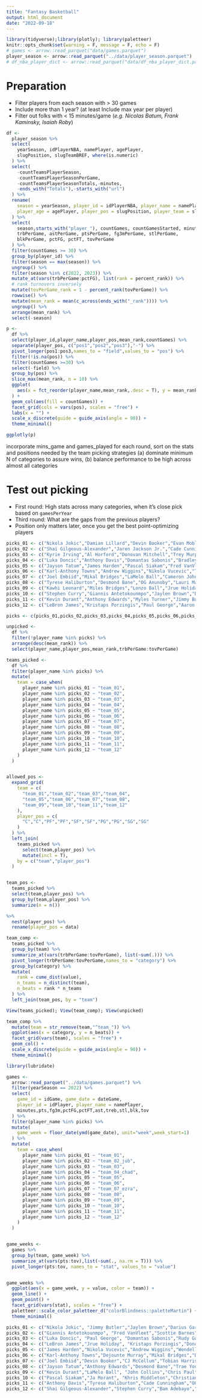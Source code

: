 ```yaml
---
title: "Fantasy Basketball"
output: html_document
date: "2022-09-18"
---
```


```r
library(tidyverse);library(plotly); library(paletteer)
knitr::opts_chunk$set(warning = F, message = F, echo = F)
# games <- arrow::read_parquet("data/games.parquet")
player_season <- arrow::read_parquet("../data/player_season.parquet")
# df_nba_player_dict <- arrow::read_parquet("data/df_nba_player_dict.parquet")
```

# Preparation 

- Filter players from each season with > 30 games
- Include more than 1 year? (at least Include max year per player)
- Filter out folks with < 15 minutes/game (*e.g. Nicolas Batum, Frank Kaminsky, Isaiah Roby*)

```r

df <-
  player_season %>%
  select(
    yearSeason, idPlayerNBA, namePlayer, agePlayer, 
    slugPosition, slugTeamBREF, where(is.numeric)
  ) %>%
  select(
    -countTeamsPlayerSeason,
    -countTeamsPlayerSeasonPerGame,
    -countTeamsPlayerSeasonTotals,-minutes,
    -ends_with("Totals"),-starts_with("url")
  ) %>%
  rename(
    season = yearSeason, player_id = idPlayerNBA, player_name = namePlayer,
    player_age = agePlayer, player_pos = slugPosition, player_team = slugTeamBREF
  ) %>%
  select(
    season,starts_with("player_"), countGames, countGamesStarted, minutesPerGame,
    trbPerGame, astPerGame, ptsPerGame, fg3mPerGame, stlPerGame, 
    blkPerGame, pctFG, pctFT, tovPerGame
  ) %>%
  filter(countGames >= 30) %>%
  group_by(player_id) %>%
  filter(season == max(season)) %>%
  ungroup() %>%
  filter(season %in% c(2022, 2023)) %>%
  mutate_at(vars(trbPerGame:pctFG), list(rank = percent_rank)) %>%
  # rank turnovers inversely
  mutate(tovPerGame_rank = 1 - percent_rank(tovPerGame)) %>%
  rowwise() %>%
  mutate(mean_rank = mean(c_across(ends_with("_rank")))) %>%
  ungroup() %>%
  arrange(mean_rank) %>%
  select(-season) 

```

```r

p <-
  df %>%
  select(player_id,player_name,player_pos,mean_rank,countGames) %>%
  separate(player_pos, c("pos1","pos2","pos3"),"-") %>%
  pivot_longer(pos1:pos3,names_to = "field",values_to = "pos") %>%
  filter(!is.na(pos)) %>%
  filter(countGames >=30) %>%
  select(-field) %>%
  group_by(pos) %>%
  slice_max(mean_rank, n = 10) %>%
  ggplot(
    aes(x = fct_reorder(player_name,mean_rank,.desc = T), y = mean_rank)
  ) +
  geom_col(aes(fill = countGames)) +
  facet_grid(cols = vars(pos), scales = "free") +
  labs(x = "") +
  scale_x_discrete(guide = guide_axis(angle = 90)) +
  theme_minimal()

ggplotly(p)

```

incorporate mins_game and games_played
for each round, sort on the stats and positions needed by the team picking
strategies (a) dominate minimum N of categories to assure wins, (b) balance performance to be high across almost all categories

# Test out picking

- First round: High stats across many categories, when it's close pick based on `gamesPerYear`
- Third round: What are the gaps from the previous players?
- Position only matters later, once you get the best point-optimizing players

```r

picks_01 <- c("Nikola Jokic","Damian Lillard","Devin Booker","Evan Mobley","De'Aaron Fox","Bruce Brown","Kyle Kuzma","Tyrese Maxey","John Collins","","","")
picks_02 <- c("Shai Gilgeous-Alexander","Jaren Jackson Jr.","Cade Cunningham","Victor Wembanyama","Jaden McDaniels","DeMar DeRozan","Scoot Henderson","Ben Simmons","Rudy Gobert","","","")
picks_03 <- c("Kyrie Irving","Al Horford","Donovan Mitchell","Trey Murphy III","Jerami Grant","Brook Lopez","Kelly Olynyk","D'Angelo Russell","Christian Wood","","","")
picks_04 <- c("Luka Doncic","Anthony Davis","Domantas Sabonis","Bradley Beal","Buddy Hield","Derrick White","Michael Porter Jr.","Herbert Jones","Terry Rozier","","","")
picks_05 <- c("Jayson Tatum","James Harden","Pascal Siakam","Fred VanVleet","Bam Adebayo","Draymond Green","Zach LaVine","Tyler Herro","Wendell Carter Jr.","","","")
picks_06 <- c("Karl-Anthony Towns","Andrew Wiggins","Nikola Vucevic","Tobias Harris","P.J. Washington","Nic Claxton","Jusuf Nurkic","Josh Hart","Larry Nance Jr.","","","")
picks_07 <- c("Joel Embiid","Mikal Bridges","LaMelo Ball","Cameron Johnson","Scottie Barnes","Julius Randle","Jalen Brunson","Jarrett Allen","Russell Westbrook","","","")
picks_08 <- c("Tyrese Haliburton","Desmond Bane","OG Anunoby","Lauri Markkanen","Alperen Sengun","Devin Vassell","Darius Garland","Deandre Ayton","Klay Thompson","","","")
picks_09 <- c("Kawhi Leonard","Miles Bridges","Lonzo Ball","Jrue Holiday","Jalen Williams","Otto Porter Jr.","Kevin Porter Jr.","Kevin Huerter","Kevon Looney","","","")
picks_10 <- c("Stephen Curry","Giannis Antetokounmpo","Jaylen Brown","Dejounte Murray","Josh Giddey","Brandon Ingram","Trae Young","Paolo Banchero","","","","")
picks_11 <- c("Kevin Durant","Anthony Edwards","Myles Turner","Jimmy Butler","Keegan Murray","Ja Morant","Jamal Murray","Franz Wagner","","","","")
picks_12 <- c("LeBron James","Kristaps Porzingis","Paul George","Aaron Gordon","CJ McCollum","Kyle Anderson","Chris Paul","Jakob Poeltl","","","","")

picks <- c(picks_01,picks_02,picks_03,picks_04,picks_05,picks_06,picks_07,picks_08,picks_09,picks_10,picks_11,picks_12)

unpicked <- 
  df %>% 
  filter(!player_name %in% picks) %>% 
  arrange(desc(mean_rank)) %>%
  select(player_name,player_pos,mean_rank,trbPerGame:tovPerGame)

teams_picked <-
  df %>%
  filter(player_name %in% picks) %>%
  mutate(
    team = case_when(
      player_name %in% picks_01 ~ "team_01",
      player_name %in% picks_02 ~ "team_02",
      player_name %in% picks_03 ~ "team_03",
      player_name %in% picks_04 ~ "team_04",
      player_name %in% picks_05 ~ "team_05",
      player_name %in% picks_06 ~ "team_06",
      player_name %in% picks_07 ~ "team_07",
      player_name %in% picks_08 ~ "team_08",
      player_name %in% picks_09 ~ "team_09",
      player_name %in% picks_10 ~ "team_10",
      player_name %in% picks_11 ~ "team_11",
      player_name %in% picks_12 ~ "team_12"
    )
  )


allowed_pos <- 
  expand_grid(
    team = c(
      "team_01","team_02","team_03","team_04",
      "team_05","team_06","team_07","team_08",
      "team_09","team_10","team_11","team_12"
    ),
    player_pos = c(
      "C","C","PF","PF","SF","SF","PG","PG","SG","SG"
    )
  ) %>%
  left_join(
    teams_picked %>% 
      select(team,player_pos) %>%
      mutate(incl = T),
    by = c("team","player_pos")
  )


team_pos <-
  teams_picked %>%
  select(team,player_pos) %>%
  group_by(team,player_pos) %>%
  summarize(n = n())

%>%
  nest(player_pos) %>%
  rename(player_pos = data)

team_comp <-
  teams_picked %>%
  group_by(team) %>%
  summarize_at(vars(trbPerGame:tovPerGame), list(~sum(.))) %>%
  pivot_longer(trbPerGame:tovPerGame,names_to = "category") %>% 
  group_by(category) %>%
  mutate(
    rank = cume_dist(value),
    n_teams = n_distinct(team),
    n_beats = rank * n_teams
  ) %>%
  left_join(team_pos, by = "team")

View(teams_picked); View(team_comp); View(unpicked)

team_comp %>%
  mutate(team = str_remove(team,"^team_")) %>%
  ggplot(aes(x = category, y = n_beats)) +
  facet_grid(vars(team), scales = "free") +
  geom_col() +
  scale_x_discrete(guide = guide_axis(angle = 90)) +
  theme_minimal()

```


```r
library(lubridate)

games <-
  arrow::read_parquet("../data/games.parquet") %>%
  filter(yearSeason == 2022) %>%
  select(
    game_id = idGame, game_date = dateGame,  
    player_id = idPlayer, player_name = namePlayer, 
    minutes,pts,fg3m,pctFG,pctFT,ast,treb,stl,blk,tov
  ) %>%
  filter(player_name %in% picks) %>%
  mutate(
    game_week = floor_date(ymd(game_date), unit="week",week_start=1)
  ) %>%
  mutate(
    team = case_when(
      player_name %in% picks_01 ~ "team_01",
      player_name %in% picks_02 ~ "team_02_jub",
      player_name %in% picks_03 ~ "team_03",
      player_name %in% picks_04 ~ "team_04_chad",
      player_name %in% picks_05 ~ "team_05",
      player_name %in% picks_06 ~ "team_06",
      player_name %in% picks_07 ~ "team_07_ezra",
      player_name %in% picks_08 ~ "team_08",
      player_name %in% picks_09 ~ "team_09",
      player_name %in% picks_10 ~ "team_10",
      player_name %in% picks_11 ~ "team_11",
      player_name %in% picks_12 ~ "team_12"
    )
  )


game_weeks <-
  games %>%
  group_by(team, game_week) %>%
  summarize_at(vars(pts:tov),list(~sum(., na.rm = T))) %>%
  pivot_longer(pts:tov, names_to = "stat", values_to = "value")


game_weeks %>%
  ggplot(aes(x = game_week, y = value, color = team)) +
  geom_line() +
  geom_point() +
  facet_grid(vars(stat), scales = "free") +
  paletteer::scale_color_paletteer_d("colorBlindness::paletteMartin") +
  theme_minimal()
```


```r
picks_01 <- c("Nikola Jokic", "Jimmy Butler","Jaylen Brown","Darius Garland","Myles Turner", "D'Angelo Russell","Steven Adams","","","","","")
picks_02 <- c("Giannis Antetokounmpo", "Fred VanVleet","Scottie Barnes","Zach LaVine", "Evan Mobley", "Michael Porter Jr.","Russell Westbrook","","","","","")
picks_03 <- c("Luka Doncic", "Paul George", "Domantas Sabonis","Rudy Gobert","Terry Rozier","Al Horford","John Wall","","","","","")
picks_04 <- c("LeBron James","Jrue Holiday", "Kristaps Porzingis","Donovan Mitchell","Jonas Valanciunas", "De'Aaron Fox","Jusuf Nurkic","","","","","")
picks_05 <- c("James Harden","Nikola Vucevic","Andrew Wiggins","Wendell Carter Jr.", "DeMar DeRozan", "Jamal Murray","Mitchell Robinson","","","","","")
picks_06 <- c("Karl-Anthony Towns","Dejounte Murray","Mikal Bridges","Damian Lillard", "Jarrett Allen","Clint Capela","Kyle Lowry","Tyrese Maxey","","","","")
picks_07 <- c("Joel Embiid","Devin Booker","CJ McCollum","Tobias Harris","Bradley Beal","Ben Simmons","P.J. Washington","Jordan Poole","","","","")
picks_08 <- c("Jayson Tatum","Anthony Edwards","Desmond Bane","Trae Young", "Robert Williams III","Julius Randle","Dorian Finney-Smith","Victor Oladipo","","","","")
picks_09 <- c("Kevin Durant","LaMelo Ball", "John Collins","Chris Paul","Deandre Ayton","Klay Thompson","Marcus Smart","Onyeka Okongwu","","","","")
picks_10 <- c("Pascal Siakam","Ja Morant", "Khris Middleton","Christian Wood","Kyrie Irving","Kawhi Leonard","Jakob Poeltl","Tyler Herro","","","","")
picks_11 <- c("Anthony Davis","Tyrese Haliburton","Cade Cunningham","OG Anunoby", "Gary Trent Jr.", "Zion Williamson","Gordon Hayward","Malcolm Brogdon", "","","","")
picks_12 <- c("Shai Gilgeous-Alexander","Stephen Curry","Bam Adebayo","Draymond Green", "Brandon Ingram","Kyle Kuzma","Devin Vassell","Collin Sexton","","","","")
```



